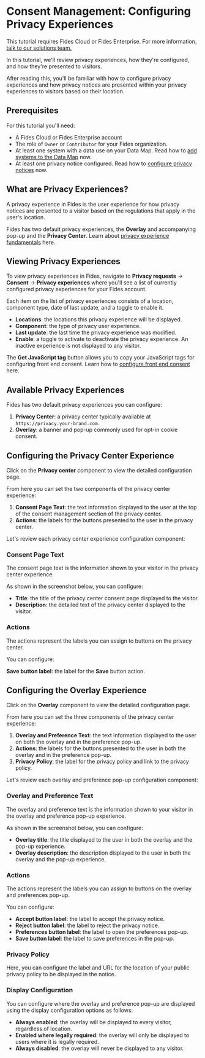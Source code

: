 
# Consent Management: Configuring Privacy Experiences

<TutorialKey duration="5" product="Fides" topic="Consent Management"/>

<Callout emoji=""> This tutorial requires Fides Cloud or Fides Enterprise. For more information, [talk to our solutions team.](https://ethyca.com/book-demo?utm_source=docs-site) </Callout>

In this tutorial, we'll review privacy experiences, how they're configured, and how they're presented to visitors.

After reading this, you'll be familiar with how to configure privacy experiences and how privacy notices are presented within your privacy experiences to visitors based on their location.

## Prerequisites

For this tutorial you'll need:

* A Fides Cloud or Fides Enterprise account
* The role of `Owner` or `Contributor` for your Fides organization.
* At least one system with a data use on your Data Map. Read how to [add systems to the Data Map](/tutorials/data-mapping-adding-systems-manually) now.
* At least one privacy notice configured. Read how to [configure privacy notices](/tutorials/consent-management-fundamentals/consent-management-privacy-notices) now.



## What are Privacy Experiences?

A privacy experience in Fides is the user experience for how privacy notices are presented to a visitor based on the regulations that apply in the user's location.

Fides has two default privacy experiences, the **Overlay** and accompanying pop-up and the **Privacy Center**. Learn about [privacy experience fundamentals](/tutorials/consent-management-fundamentals/consent-management-privacy-experiences) here.

## Viewing Privacy Experiences
To view privacy experiences in Fides, navigate to **Privacy requests** → **Consent** → **Privacy experiences** where you'll see a list of currently configured privacy experiences for your Fides account.
<Screenshot img="/assets/img/tutorials/consent-management-privacy-experiences.gif" description="View all Privacy Experiences" />


Each item on the list of privacy experiences consists of a location, component type, date of last update, and a toggle to enable it. 

* **Locations**: the locations this privacy experience will be displayed.
* **Component**: the type of privacy user experience.
* **Last update**: the last time the privacy experience was modified.
* **Enable**: a toggle to activate to deactivate the privacy experience. An inactive experience is not displayed to any visitor.

<Screenshot img="/assets/img/tutorials/consent-management-fides-js.gif" description="Copying Fides Consent JavaScript" mw="650" />

The **Get JavaScript tag** button allows you to copy your JavaScript tags for configuring front end consent. Learn how to [configure front end consent](/tutorials/consent-management-configuration) here.

## Available Privacy Experiences
Fides has two default privacy experiences you can configure:
1. **Privacy Center**: a privacy center typically available at `https://privacy.your-brand.com`.
2. **Overlay**: a banner and pop-up commonly used for opt-in cookie consent.

## Configuring the Privacy Center Experience
Click on the **Privacy center** component to view the detailed configuration page.

From here you can set the two components of the privacy center experience:
1. **Consent Page Text**: the text information displayed to the user at the top of the consent management section of the privacy center.
2. **Actions**: the labels for the buttons presented to the user in the privacy center.

Let's review each privacy center experience configuration component:

### Consent Page Text
The consent page text is the information shown to your visitor in the privacy center experience.

As shown in the screenshot below, you can configure:
* **Title**: the title of the privacy center consent page displayed to the visitor.
* **Description**: the detailed text of the privacy center displayed to the visitor.

<Screenshot img="/assets/img/tutorials/consent-management-pux-page-text.gif" description="Privacy Center Experience Text" />

### Actions
The actions represent the labels you can assign to buttons on the privacy center.

You can configure:

**Save button label**: the label for the **Save** button action.

<Screenshot img="/assets/img/tutorials/consent-management-pux-action-buttons.gif" description="Privacy Center Actions" />

## Configuring the Overlay Experience
Click on the **Overlay** component to view the detailed configuration page.

From here you can set the three components of the privacy center experience:
1. **Overlay and Preference Text**: the text information displayed to the user on both the overlay and in the preference pop-up.
2. **Actions**: the labels for the buttons presented to the user in both the overlay and in the preference pop-up.
3. **Privacy Policy**: the label for the privacy policy and link to the privacy policy.

Let's review each overlay and preference pop-up configuration component:

### Overlay and Preference Text
The overlay and preference text is the information shown to your visitor in the overlay and preference pop-up experience.

As shown in the screenshot below, you can configure:
* **Overlay title**: the title displayed to the user in both the overlay and the pop-up experience.
* **Overlay description**: the description displayed to the user in both the overlay and the pop-up experience.
<Screenshot img="/assets/img/tutorials/consent-management-oux-titles.gif" description="Privacy Overlay Text" />

### Actions
The actions represent the labels you can assign to buttons on the overlay and preferences pop-up.

You can configure:

* **Accept button label**: the label to accept the privacy notice.
* **Reject button label**: the label to reject the privacy notice.
* **Preferences button label**: the label to open the preferences pop-up.
* **Save button label**: the label to save preferences in the pop-up.

<Screenshot img="/assets/img/tutorials/consent-management-oux-action-buttons.gif" description="Overlay Button Actions" />

### Privacy Policy
Here, you can configure the label and URL for the location of your public privacy policy to be displayed in the notice.

<Screenshot img="/assets/img/tutorials/consent-management-oux-policy.gif" description="Overlay Privacy Policy" mw="500"/>

### Display Configuration
You can configure where the overlay and preference pop-up are displayed using the display configuration options as follows:
* **Always enabled**: the overlay will be displayed to every visitor, regardless of location.
* **Enabled where legally required**: the overlay will only be displayed to users where it is legally required.
* **Always disabled**: the overlay will never be displayed to any visitor.

<Screenshot img="/assets/img/tutorials/consent-management-oux-display.gif" description="Overlay Display Configuration" mw="500"/>